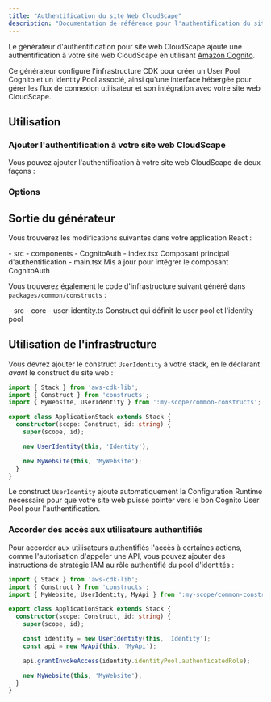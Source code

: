 ```yaml
---
title: "Authentification du site Web CloudScape"
description: "Documentation de référence pour l'authentification du site Web CloudScape"
---
```





Le générateur d'authentification pour site web CloudScape ajoute une authentification à votre site web CloudScape en utilisant [Amazon Cognito](https://aws.amazon.com/cognito/).

Ce générateur configure l'infrastructure CDK pour créer un User Pool Cognito et un Identity Pool associé, ainsi qu'une interface hébergée pour gérer les flux de connexion utilisateur et son intégration avec votre site web CloudScape.

## Utilisation

### Ajouter l'authentification à votre site web CloudScape

Vous pouvez ajouter l'authentification à votre site web CloudScape de deux façons :

<RunGenerator generator="ts#cloudscape-website#auth" />

### Options

<GeneratorParameters schema={schema} />

## Sortie du générateur

Vous trouverez les modifications suivantes dans votre application React :

<FileTree>
  - src
    - components
      - CognitoAuth
        - index.tsx Composant principal d'authentification
    - main.tsx Mis à jour pour intégrer le composant CognitoAuth
</FileTree>

Vous trouverez également le code d'infrastructure suivant généré dans `packages/common/constructs` :

<FileTree>
  - src
    - core
      - user-identity.ts Construct qui définit le user pool et l'identity pool
</FileTree>

## Utilisation de l'infrastructure

Vous devrez ajouter le construct `UserIdentity` à votre stack, en le déclarant _avant_ le construct du site web :

```ts title="packages/infra/src/stacks/application-stack.ts" {3,9}
import { Stack } from 'aws-cdk-lib';
import { Construct } from 'constructs';
import { MyWebsite, UserIdentity } from ':my-scope/common-constructs';

export class ApplicationStack extends Stack {
  constructor(scope: Construct, id: string) {
    super(scope, id);

    new UserIdentity(this, 'Identity');

    new MyWebsite(this, 'MyWebsite');
  }
}
```

Le construct `UserIdentity` ajoute automatiquement la <Link path="guides/cloudscape-website#runtime-configuration">Configuration Runtime</Link> nécessaire pour que votre site web puisse pointer vers le bon Cognito User Pool pour l'authentification.

### Accorder des accès aux utilisateurs authentifiés

Pour accorder aux utilisateurs authentifiés l'accès à certaines actions, comme l'autorisation d'appeler une API, vous pouvez ajouter des instructions de stratégie IAM au rôle authentifié du pool d'identités :

```ts title="packages/infra/src/stacks/application-stack.ts" {12}
import { Stack } from 'aws-cdk-lib';
import { Construct } from 'constructs';
import { MyWebsite, UserIdentity, MyApi } from ':my-scope/common-constructs';

export class ApplicationStack extends Stack {
  constructor(scope: Construct, id: string) {
    super(scope, id);

    const identity = new UserIdentity(this, 'Identity');
    const api = new MyApi(this, 'MyApi');

    api.grantInvokeAccess(identity.identityPool.authenticatedRole);

    new MyWebsite(this, 'MyWebsite');
  }
}
```